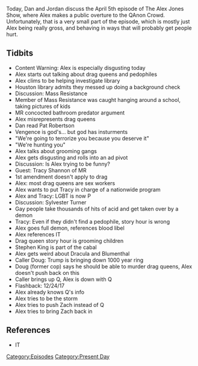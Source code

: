{{DEFAULTSORT:
    #_EPISODE_0282:April 5, 2019
}}{{Episode
    | title           = April 5, 2019
    | caption         = Listen to this episode on [https://knowledgefight.libsyn.com/knowledge-fight-april-5-2019 Libsyn] [https://open.spotify.com/episode/4mjDBKftcP7PFLbb6A9pQw Spotify]
    | episodeNumber   = 282
    | length          = 01:49:12
    | airDate         = April 10, 2019
    | coverageDate    = April 5, 2019
    | episodeType     = [[:Category:Present Day|Present Day]]
    | appearance      = [[Pat Robertson]], [[Tracy Shannon]], [[Sylvester Turner]], [[Stephen King]], [[Senator Richard Blumenthal]], [[Caller Doug]], [[Zack from Space Command]]
    | previousEpisode = [[281: April 4, 2019]]
    | nextEpisode     = [[283: January 4-6, 2013]]
}}

{{Stub}}

Today, Dan and Jordan discuss the April 5th episode of The Alex Jones Show, where Alex makes a public overture to the QAnon Crowd. Unfortunately, that is a very small part of the episode, which is mostly just Alex being really gross, and behaving in ways that will probably get people hurt.

==Tidbits==

*Content Warning: Alex is especially disgusting today
*Alex starts out talking about drag queens and pedophiles
*Alex clims to be helping investigate library
*Houston library admits they messed up doing a background check
*Discussion: Mass Resistance
*Member of Mass Resistance was caught hanging around a school, taking pictures of kids
*MR concocted bathroom predator argument
*Alex misrepresents drag queens
*Dan read Pat Robertson
*Vengence is god's... but god has insturments
*"We're going to terrorize you because you deserve it"
*"We're hunting you"
*Alex talks about grooming gangs
*Alex gets disgusting and rolls into an ad pivot
*Discussion: Is Alex trying to be funny?
*Guest: Tracy Shannon of MR
*1st amendment doesn't apply to drag
*Alex: most drag queens are sex workers
*Alex wants to put Tracy in charge of a nationwide program
*Alex and Tracy: LGBT is now P
*Discussion: Sylvester Turner
*Gay people take thousands of hits of acid and get taken over by a demon
*Tracy: Even if they didn't find a pedophile, story hour is wrong
*Alex goes full demon, references blood libel
*Alex references IT
*Drag queen story hour is grooming children
*Stephen King is part of the cabal
*Alex gets weird about Dracula and Blumenthal
*Caller Doug: Trump is bringing down 1000 year ring
*Doug (former cop) says he should be able to murder drag queens, Alex doesn't push back on this
*Caller brings up Q, Alex is down with Q
*Flashback: 12/24/17
*Alex already knows Q's info
*Alex tries to be the storm
*Alex tries to push Zach instead of Q
*Alex tries to bring Zach back in

==References==

*IT

[[Category:Episodes]]
[[Category:Present Day]]
